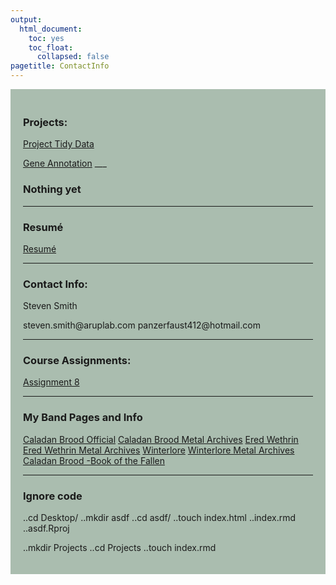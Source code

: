 ```yaml
---
output:
  html_document:
    toc: yes
    toc_float:
      collapsed: false
pagetitle: ContactInfo
---
```



<style type="text/css">
.main-container {
  max-width:1800px;
  margin-left: auto;
  margin-right; auto;
}
</style>

<style>
div.gray { background-color:#aabdaf; border-radius: Spx; padding: 20px;}
</style>
<div class = "gray">

### Projects:

[Project Tidy Data](https://github.com/SvenSmith412/SvenSmith412.github.io/blob/master/Final_Tidy_Data.csv)

[Gene Annotation]()
___


### Nothing yet

___

### Resumé

[Resumé](https://github.com/SvenSmith412/SvenSmith412.github.io/blob/master/Steven_Resum%C3%A9_2021.docx){target="_blank"}

___

### Contact Info:

Steven Smith

steven.smith@aruplab.com
panzerfaust412@hotmail.com

___

### Course Assignments:

[Assignment 8](https://raw.githubusercontent.com/SvenSmith412/Data_Course_SMITH/main/Assignments/Assignment_8/Assignment_8.html){target="_blank"}

___

### My Band Pages and Info
[Caladan Brood Official](https://caladanbrood.bandcamp.com/album/echoes-of-battle){target="_blank"}
[Caladan Brood Metal Archives](https://www.metal-archives.com/bands/Caladan_Brood/3540359903){target="_blank"}
[Ered Wethrin](https://eredwethrin.bandcamp.com/){target="_blank"}
[Ered Wethrin Metal Archives](https://www.metal-archives.com/bands/Ered_Wethrin/3540372957){target="_blank"}
[Winterlore](https://winterlore.bandcamp.com/){target="_blank"}
[Winterlore Metal Archives](https://www.metal-archives.com/bands/Winterlore/58061){target="_blank"}
[Caladan Brood -Book of the Fallen](https://www.youtube.com/watch?v=KUlvIq-TDGI){target="_blank"}

___

### Ignore code

..cd Desktop/
..mkdir asdf
..cd asdf/
..touch index.html  ..index.rmd ..asdf.Rproj

..mkdir Projects
..cd Projects
..touch index.rmd

